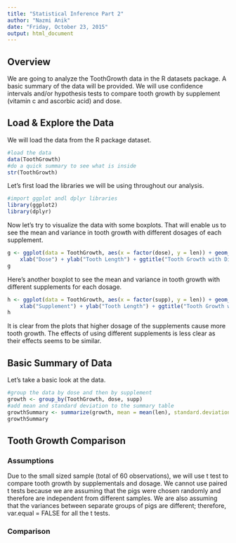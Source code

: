 ```yaml
---
title: "Statistical Inference Part 2"
author: "Nazmi Anik"
date: "Friday, October 23, 2015"
output: html_document
---
```


## Overview  

We are going to analyze the ToothGrowth data in the R datasets package. A basic summary of the data will be provided. We will use confidence intervals and/or hypothesis tests to compare tooth growth by supplement (vitamin c and ascorbic acid) and dose.  

## Load & Explore the Data  

We will load the data from the R package dataset.  

```r
#load the data
data(ToothGrowth)
#do a quick summary to see what is inside
str(ToothGrowth)
```

Let's first load the libraries we will be using throughout our analysis.  

```r
#import ggplot andl dplyr libraries
library(ggplot2)
library(dplyr)
```

Now let's try to visualize the data with some boxplots. That will enable us to see the mean and variance in tooth growth with different dosages of each supplement.  

```r
g <- ggplot(data = ToothGrowth, aes(x = factor(dose), y = len)) + geom_boxplot() + facet_grid(.~supp) + 
    xlab("Dose") + ylab("Tooth Length") + ggtitle("Tooth Growth with Different Supplements")
g
```

Here's another boxplot to see the mean and variance in tooth growth with different supplements for each dosage.
```r
h <- ggplot(data = ToothGrowth, aes(x = factor(supp), y = len)) + geom_boxplot() + facet_grid(.~dose) + 
    xlab("Supplement") + ylab("Tooth Length") + ggtitle("Tooth Growth with Different Dosages")
h
```

It is clear from the plots that higher dosage of the supplements cause more tooth growth. The effects of using different supplements is less clear as their effects seems to be similar.  

## Basic Summary of Data  

Let's take a basic look at the data.  

```r
#group the data by dose and then by supplement
growth <- group_by(ToothGrowth, dose, supp)
#add mean and standard deviation to the summary table
growthSummary <- summarize(growth, mean = mean(len), standard.deviation = sd(len))
growthSummary
```

## Tooth Growth Comparison  

### Assumptions  
Due to the small sized sample (total of 60 observations), we will use t test to compare tooth growth by supplementals and dosage. We cannot use paired t tests because we are assuming that the pigs were chosen randomly and therefore are independent from different samples. We are also assuming that the variances between separate groups of pigs are different; therefore, var.equal = FALSE for all the t tests.  

### Comparison  